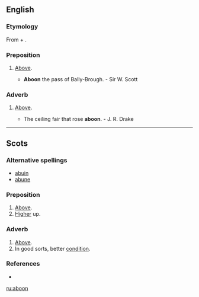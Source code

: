 ==English==
===Etymology===
From {{term|a-}} + {{etyl|ang}} {{term|bufan}}.

===Preposition===
{{en-prep}}

# {{context|Scotland|UK|_|dialect}} [[above|Above]].
#* '''Aboon''' the pass of Bally-Brough. - Sir W. Scott

===Adverb===
{{en-adv|-}}

# {{context|Scotland|UK|_|dialect}} [[above|Above]].
#* The ceiling fair that rose '''aboon'''. - J. R. Drake

----

==Scots==

===Alternative spellings===
*[[abuin]]
*[[abune]]

===Preposition===
{{sco-prep}}

# [[above|Above]].
# [[high|Higher]] up.

===Adverb===
{{sco-adv|-}}

# [[above|Above]].
# In good sorts, better [[condition]].

===References===
*{{R:DSL}}

[[ru:aboon]]